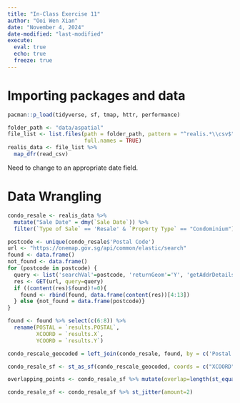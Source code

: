 ```yaml
---
title: "In-Class Exercise 11"
author: "Ooi Wen Xian"
date: "November 4, 2024"
date-modified: "last-modified"
execute: 
  eval: true
  echo: true
  freeze: true
---
```


# Importing packages and data

```r
pacman::p_load(tidyverse, sf, tmap, httr, performance)
```

```r
folder_path <- "data/aspatial"
file_list <- list.files(path = folder_path, pattern = "^realis.*\\csv$", 
                        full.names = TRUE)
realis_data <- file_list %>%
  map_dfr(read_csv)
```

Need to change to an appropriate date field.

# Data Wrangling

```r
condo_resale <- realis_data %>%
  mutate("Sale Date" = dmy(`Sale Date`)) %>%
  filter(`Type of Sale` == 'Resale' & `Property Type` == "Condominium")
```

```r
postcode <- unique(condo_resale$'Postal Code')
url <- "https://onemap.gov.sg/api/common/elastic/search"
found <- data.frame()
not_found <- data.frame()
for (postcode in postcode) {
  query <- list('searchVal'=postcode, 'returnGeom'='Y', 'getAddrDetails'='Y', 'pageNum'='1')
  res <- GET(url, query=query)
  if ((content(res)$found)!=0){
    found <- rbind(found, data.frame(content(res))[4:13])
  } else {not_found = data.frame(postcode)}
}
```

```r
found <- found %>% select(c(6:8)) %>%
  rename(POSTAL = `results.POSTAL`,
         XCOORD = `results.X`,
         YCOORD = `results.Y`)
```

```r
condo_rescale_geocoded = left_join(condo_resale, found, by = c('Postal Code' = 'POSTAL'))
```

```r
condo_resale_sf <- st_as_sf(condo_rescale_geocoded, coords = c("XCOORD", "YCOORD"))
```

```r
overlapping_points <- condo_resale_sf %>% mutate(overlap=length(st_equals(.,.))>1)
```

```r
condo_resale_sf <- condo_resale_sf %>% st_jitter(amount=2)
```
